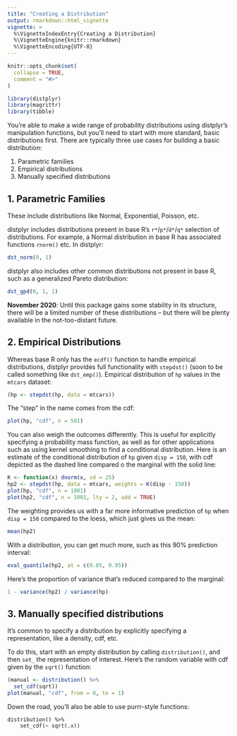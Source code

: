 ```yaml
---
title: "Creating a Distribution"
output: rmarkdown::html_vignette
vignette: >
  %\VignetteIndexEntry{Creating a Distribution}
  %\VignetteEngine{knitr::rmarkdown}
  %\VignetteEncoding{UTF-8}
---
```


```r
knitr::opts_chunk$set(
  collapse = TRUE,
  comment = "#>"
)
```

```r
library(distplyr)
library(magrittr)
library(tibble)
```

You're able to make a wide range of probability distributions using distplyr's manipulation functions, but you'll need to start with more standard, basic distributions first. There are typically three use cases for building a basic distribution:

1. Parametric families
2. Empirical distributions
3. Manually specified distributions

## 1\. Parametric Families

These include distributions like Normal, Exponential, Poisson, etc.

distplyr includes distributions present in base R's `r*`/`p*`/`d*`/`q*` selection of distributions. For example, a Normal distribution in base R has associated functions `rnorm()` etc. In distplyr:

```r
dst_norm(0, 1)
```

distplyr also includes other common distributions not present in base R, such as a generalized Pareto distribution:

```r
dst_gpd(0, 1, 1)
```

**November 2020**: Until this package gains some stability in its structure, there will be a limited number of these distributions -- but there will be plenty available in the not-too-distant future. 

## 2\. Empirical Distributions

Whereas base R only has the `ecdf()` function to handle empirical distributions, distplyr provides full functionality with `stepdst()` (soon to be called something like `dst_emp()`). Empirical distribution of `hp` values in the `mtcars` dataset:

```r
(hp <- stepdst(hp, data = mtcars))
```

The "step" in the name comes from the cdf:

```r
plot(hp, "cdf", n = 501)
```

You can also weigh the outcomes differently. This is useful for explicitly specifying a probability mass function, as well as for other applications such as using kernel smoothing to find a conditional distribution. Here is an estimate of the conditional distribution of `hp` given `disp = 150`, with cdf depicted as the dashed line compared o the marginal with the solid line:

```r
K <- function(x) dnorm(x, sd = 25)
hp2 <- stepdst(hp, data = mtcars, weights = K(disp - 150))
plot(hp, "cdf", n = 1001)
plot(hp2, "cdf", n = 1001, lty = 2, add = TRUE)
```

The weighting provides us with a far more informative prediction of `hp` when `disp = 150` compared to the loess, which just gives us the mean:

```r
mean(hp2)
```

With a distribution, you can get much more, such as this 90% prediction interval:

```r
eval_quantile(hp2, at = c(0.05, 0.95))
```

Here's the proportion of variance that's reduced compared to the marginal:

```r
1 - variance(hp2) / variance(hp)
```

## 3\. Manually specified distributions

It's common to specify a distribution by explicitly specifying a representation, like a density, cdf, etc.

To do this, start with an empty distribution by calling `distribution()`, and then `set_` the representation of interest. Here's the random variable with cdf given by the `sqrt()` function:

```r
(manual <- distribution() %>% 
  set_cdf(sqrt))
plot(manual, "cdf", from = 0, to = 1)
```

Down the road, you'll also be able to use purrr-style functions:

```
distribution() %>% 
    set_cdf(~ sqrt(.x))
```
